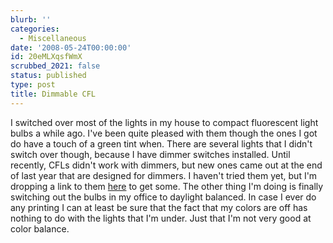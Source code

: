 ```yaml
---
blurb: ''
categories:
  - Miscellaneous
date: '2008-05-24T00:00:00'
id: 20eMLXqsfWmX
scrubbed_2021: false
status: published
type: post
title: Dimmable CFL
---
```


I switched over most of the lights in my house to compact
fluorescent light bulbs a while ago. I've been quite pleased with
them though the ones I got do have a touch of a green tint when.
There are several lights that I didn't switch over though, because
I have dimmer switches installed. Until recently, CFLs didn't work
with dimmers, but new ones came out at the end of last year that
are designed for dimmers. I haven't tried them yet, but I'm
dropping a link to them
[here](http://www.1000bulbs.com/14-to-15-Watt-Dimmable-Compact-Fluorescents/)
to get some. The other thing I'm doing is finally switching out the
bulbs in my office to daylight balanced. In case I ever do any
printing I can at least be sure that the fact that my colors are
off has nothing to do with the lights that I'm under. Just that I'm
not very good at color balance.
